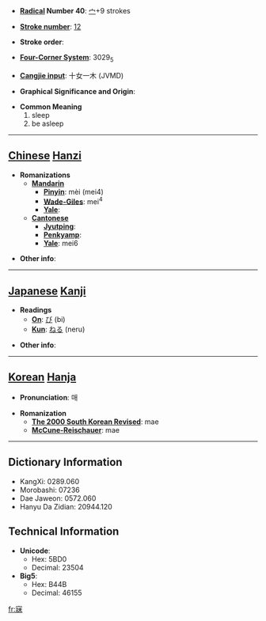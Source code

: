* '''[[Wiktionary:Chinese radical index| Radical]] Number 40''': [[Wiktionary:Chinese radical index 宀|宀]]+9 strokes

* '''[[Wiktionary:Chinese total strokes index|Stroke number]]''': [[Wiktionary:Chinese total strokes index 12|12]]

* '''Stroke order''': 

* '''[[Wiktionary:Chinese four corner index|Four-Corner System]]''': 3029<sub>5</sub>

* '''[[Wiktionary:Chinese Cangjie index|Cangjie input]]''': 十女一木 (JVMD)

* '''Graphical Significance and Origin''': 

* '''Common Meaning'''
*#sleep
*# be asleep


----

== [[Chinese]] [[Hanzi]] ==

* '''Romanizations'''
** '''[[Mandarin]]'''
*** '''[[Pinyin]]''': mèi (mei4)
*** '''[[Wade-Giles]]''': mei<sup>4</sup>
*** '''[[Yale]]''': 
** '''[[Cantonese]]'''
*** '''[[Jyutping]]''':
*** '''[[Penkyamp]]''': 
*** '''[[Yale]]''': mei6

* '''Other info''': 

----

== [[Japanese]] [[Kanji]] ==

* '''Readings'''
** '''[[On]]''': [[び]] (bi)
** '''[[Kun]]''': [[ねる]] (neru)

* '''Other info''':  

----

== [[Korean]] [[Hanja]] ==

* '''Pronunciation''': 매

* '''Romanization'''
** '''[[The 2000 South Korean Revised Romanization|The 2000 South Korean Revised]]''': mae
** '''[[McCune-Reischauer]]''': mae

----

== Dictionary Information ==

* KangXi: 0289.060
* Morobashi: 07236
* Dae Jaweon: 0572.060
* Hanyu Da Zidian: 20944.120

== Technical Information ==

* '''Unicode''':
** Hex: 5BD0
** Decimal: 23504
* '''Big5''':
** Hex: B44B
** Decimal: 46155

[[fr:寐]]